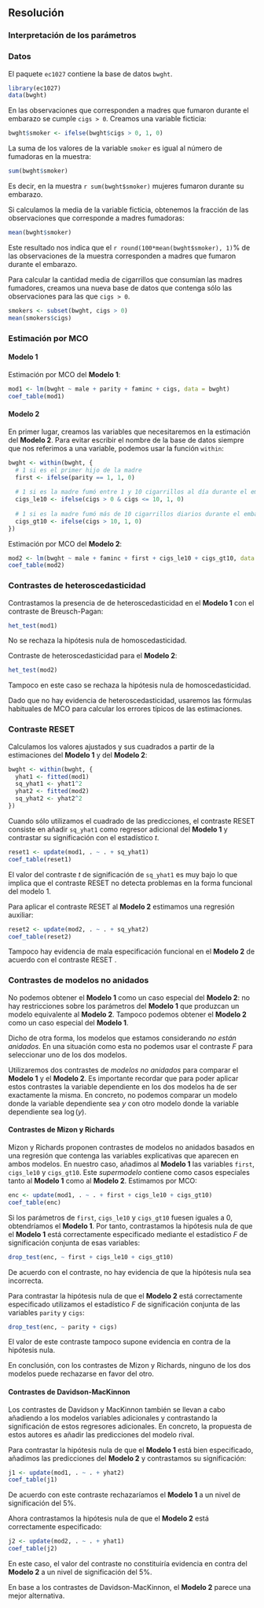 ## Resolución

### Interpretación de los parámetros


### Datos

El paquete `ec1027` contiene la base de datos `bwght`.
```r
library(ec1027)
data(bwght)
```

En las observaciones que corresponden a madres que fumaron durante el embarazo se cumple `cigs > 0`. Creamos una variable ficticia:
```r
bwght$smoker <- ifelse(bwght$cigs > 0, 1, 0)
```
La suma de los valores de la variable `smoker` es igual al número de fumadoras en la muestra:
```r
sum(bwght$smoker)
```
Es decir, en la muestra `r sum(bwght$smoker)` mujeres fumaron durante su embarazo. 

Si calculamos la media de la variable ficticia, obtenemos la fracción de las observaciones que corresponde a madres fumadoras:
```r
mean(bwght$smoker)
```
Este resultado nos indica que el `r round(100*mean(bwght$smoker), 1)`% de las observaciones de la muestra corresponden a madres que fumaron durante el embarazo. 

Para calcular la cantidad media de cigarrillos que consumían las madres fumadores, creamos una nueva base de datos que contenga sólo las observaciones para las que `cigs > 0`. 
```r
smokers <- subset(bwght, cigs > 0)
mean(smokers$cigs)
```


### Estimación por MCO

#### Modelo 1

Estimación por MCO del **Modelo 1**:
```r
mod1 <- lm(bwght ~ male + parity + faminc + cigs, data = bwght)
coef_table(mod1)
```

#### Modelo 2

En primer lugar, creamos las variables que necesitaremos en la estimación del **Modelo 2**. Para evitar escribir el nombre de la base de datos siempre que nos referimos a una variable, podemos usar la función `within`:
```r
bwght <- within(bwght, {
  # 1 si es el primer hijo de la madre
  first <- ifelse(parity == 1, 1, 0)
  
  # 1 si es la madre fumó entre 1 y 10 cigarrillos al día durante el embarazo
  cigs_le10 <- ifelse(cigs > 0 & cigs <= 10, 1, 0)
  
  # 1 si es la madre fumó más de 10 cigarrillos diarios durante el embarazo
  cigs_gt10 <- ifelse(cigs > 10, 1, 0)
})
```

Estimación por MCO del **Modelo 2**:
```r
mod2 <- lm(bwght ~ male + faminc + first + cigs_le10 + cigs_gt10, data = bwght)
coef_table(mod2)
```

### Contrastes de heteroscedasticidad

Contrastamos la presencia de de heteroscedasticidad en el **Modelo 1** con el contraste de Breusch-Pagan:
```r
het_test(mod1)
```

No se rechaza la hipótesis nula de homoscedasticidad.

Contraste de heteroscedasticidad para el **Modelo 2**:
```r
het_test(mod2)
```
Tampoco en este caso se rechaza la hipótesis nula de homoscedasticidad.

Dado que no hay evidencia de heteroscedasticidad, usaremos las fórmulas habituales de MCO para calcular los errores típicos de las estimaciones.

### Contraste RESET

Calculamos los valores ajustados y sus cuadrados a partir de la estimaciones del **Modelo 1** y del **Modelo 2**:
```r
bwght <- within(bwght, {
  yhat1 <- fitted(mod1)
  sq_yhat1 <- yhat1^2
  yhat2 <- fitted(mod2)
  sq_yhat2 <- yhat2^2
})
```

Cuando sólo utilizamos el cuadrado de las predicciones, el contraste RESET consiste en añadir `sq_yhat1` como regresor adicional del **Modelo 1**  y contrastar su significación con el estadístico $t$.
```r
reset1 <- update(mod1, . ~ . + sq_yhat1)
coef_table(reset1)
```

El valor del contraste $t$ de significación de `sq_yhat1` es muy bajo lo que implica que el contraste RESET no detecta problemas en la forma funcional del modelo 1.

Para aplicar el contraste RESET al **Modelo 2** estimamos una regresión auxiliar:
```r
reset2 <- update(mod2, . ~ . + sq_yhat2)
coef_table(reset2)
```

Tampoco hay evidencia de mala especificación funcional en el **Modelo 2** de acuerdo con el contraste RESET .


### Contrastes de modelos no anidados

No podemos obtener el **Modelo 1** como un caso especial del **Modelo 2**: no hay restricciones sobre los parámetros del **Modelo 1** que produzcan un modelo equivalente al **Modelo 2**. Tampoco podemos obtener el **Modelo 2** como un caso especial del **Modelo 1**. 

Dicho de otra forma, los modelos que estamos considerando *no están anidados*. En una situación como esta no podemos usar el contraste $F$ para seleccionar uno de los dos modelos.

Utilizaremos dos contrastes de *modelos no anidados* para comparar el **Modelo 1** y el **Modelo 2**. Es importante recordar que para poder aplicar estos contrastes la variable dependiente en los dos modelos ha de ser exactamente la misma. En concreto, no podemos comparar un modelo donde la variable dependiente sea $y$ con otro modelo donde la variable dependiente sea $\log(y)$. 

#### Contrastes de Mizon y Richards

Mizon y Richards proponen contrastes de modelos no anidados basados en una regresión que contenga las variables explicativas que aparecen en ambos modelos. En nuestro caso, añadimos al **Modelo 1** las variables `first`, `cigs_le10` y `cigs_gt10`. Este _supermodelo_ contiene como casos especiales tanto al **Modelo 1** como al **Modelo 2**. Estimamos por MCO:
```r
enc <- update(mod1, . ~ . + first + cigs_le10 + cigs_gt10)
coef_table(enc)
```
Si los parámetros de `first`, `cigs_le10` y `cigs_gt10` fuesen iguales a 0, obtendríamos el **Modelo 1**. Por tanto, contrastamos la hipótesis nula de que el **Modelo 1** está correctamente especificado mediante el estadístico $F$ de significación conjunta de esas variables:
```r
drop_test(enc, ~ first + cigs_le10 + cigs_gt10)
```
De acuerdo con el contraste, no hay evidencia de que la hipótesis nula sea incorrecta. 

Para contrastar la hipótesis nula de que el **Modelo 2** está correctamente especificado utilizamos el estadístico $F$ de significación conjunta de las variables `parity` y `cigs`:
```r
drop_test(enc, ~ parity + cigs)
```
El valor de este contraste tampoco supone evidencia en contra de la hipótesis nula.

En conclusión, con los contrastes de Mizon y Richards, ninguno de los dos modelos puede rechazarse en favor del otro.

#### Contrastes de Davidson-MacKinnon

Los contrastes de Davidson y MacKinnon también se llevan a cabo añadiendo a los modelos variables adicionales y contrastando la significación de estos regresores adicionales. En concreto, la propuesta de estos autores es añadir las predicciones del modelo rival. 

Para contrastar la hipótesis nula de que el **Modelo 1** está bien especificado, añadimos las predicciones del **Modelo 2** y contrastamos su significación:
```r
j1 <- update(mod1, . ~ . + yhat2)
coef_table(j1)
```

De acuerdo con este contraste rechazaríamos el **Modelo 1** a un nivel de significación del 5%.

Ahora contrastamos la hipótesis nula de que el **Modelo 2** está correctamente especificado:
```r
j2 <- update(mod2, . ~ . + yhat1)
coef_table(j2)
```

En este caso, el valor del contraste no constituiría evidencia en contra del **Modelo 2** a un nivel de significación del 5%. 

En base a los contrastes de Davidson-MacKinnon, el **Modelo 2** parece una mejor alternativa.
